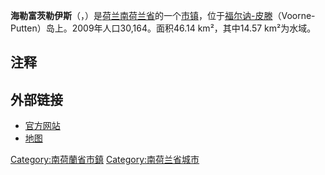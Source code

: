 {{noteTA|G1=荷兰地名}}
{{Infobox settlement
<!-- See Template:Infobox settlement for additional fields and descriptions -->
<!-- Name and transliteration -->
| name                    = 海勒富茨勒伊斯
| native_name             = Hellevoetsluis
| settlement_type         = [[市镇_(荷兰)|市镇]]
<!-- Images, nickname, motto -->
| image_skyline           = Kade Hellevoetsluis.jpg
| image_alt               = 
| image_caption           = 
| image_flag              = Flag of Hellevoetsluis.svg
| flag_size               = 100x67px
| flag_alt                = 
| image_shield            = Hellevoetsluis wapen.svg
| shield_size             = 100x80px
| shield_alt              = 
<!-- Maps, coordinates -->
| image_map               = Map - NL - Municipality code 0530 (2009).svg
| map_alt                 = Highlighted position of Hellevoetsluis in a municipal map of South Holland
| map_caption             = 在南荷兰省的位置
| coordinates             = {{coord|51|49|N|4|8|E|region:NL|display=inline,title}}
| coordinates_footnotes   = 
| subdivision_type        = [[世界政區索引|国家]]
| subdivision_name        = {{NL}}
| subdivision_type1       = [[荷蘭省份|省份]]
| subdivision_name1       = [[南荷兰省|南荷兰省]]
| government_footnotes    = <ref name="mayor_now">{{cite web
 |url=http://www.hellevoetsluis.nl/Inwoners/Bestuur_en_organisatie/College_van_B_W/De_burgemeester 
 |title=De burgemeester 
 |trans-title=The mayor 
 |language=nl 
 |publisher=Gemeente Hellevoetsluis 
 |accessdate=29 July 2013 
 |url-status=dead 
 |archiveurl=https://web.archive.org/web/20140608034954/http://www.hellevoetsluis.nl/Inwoners/Bestuur_en_organisatie/College_van_B_W/De_burgemeester 
 |archivedate=8 June 2014 
}}</ref>
| governing_body          = 市议会
| leader_party            = [[Christian_Democratic_Appeal|CDA]]
| leader_title            = 市长
| leader_name             = [[Milène_Junius|Milène Junius]]
<!-- Geographic information -->
| unit_pref               = Metric
<!-- ALL fields with measurements have automatic unit conversion -->
<!-- for references: use <ref> tags -->
| area_footnotes          = <ref>{{Dutch municipality total area|dataref}}</ref>
<!-- square kilometers -->
| area_total_km2          = {{Dutch municipality total area|Hellevoetsluis}}
| area_land_km2           = {{Dutch municipality land area|Hellevoetsluis}}
| area_water_km2          = {{Dutch municipality water area|Hellevoetsluis}}
| elevation_footnotes     = <ref name="AHN">{{cite web
 |url=http://www.ahn.nl/postcodetool 
 |title=Postcodetool for 3221AL 
 |language=nl 
 |work=Actueel Hoogtebestand Nederland 
 |publisher=Het Waterschapshuis 
 |accessdate=29 July 2013 
 |url-status=dead 
 |archiveurl=https://web.archive.org/web/20130921053543/http://www.ahn.nl/postcodetool 
 |archivedate=21 September 2013 
}}</ref>
| elevation_m             = 2
| elevation_max_footnotes = <!-- for references: use <ref> tags -->
| elevation_max_m         =
| elevation_min_footnotes = <!-- for references: use <ref> tags -->
| elevation_min_m         =
<!-- Population, demographics -->
| population_footnotes    = <ref>{{Dutch municipality population|dataref}}</ref>
| population_total        = {{Dutch municipality population|Hellevoetsluis}}
| population_as_of        = {{MONTHNAME|{{Dutch municipality population|popbasemonth}}}} {{Dutch municipality population|popbaseyear}}
| population_density_km2  = {{Dutch municipality population density|Hellevoetsluis}} <!-- For automatic calculation: auto-->
| population_demonym      = Hellevoeter
<!-- Other information -->
| timezone1               = [[欧洲中部时间|CET]]
| utc_offset1             = +1
| timezone1_DST           = [[欧洲中部夏令时间|CEST]]
| utc_offset1_DST         = +2
| postal_code_type        = 邮政编码
| postal_code             = 3220–3225
| area_code_type          = 电话区号
| area_code               = 0181
| website                 = {{URL|1=http://www.hellevoetsluis.nl}}
| footnotes               =
}}

'''海勒富茨勒伊斯'''（{{lang-nl|Hellevoetsluis}}，{{IPA-nl|ˌɦɛləvutˈslœy̯s|lang|Nl-Hellevoetsluis.ogg}}）是[[荷兰|荷兰]][[南荷兰省|南荷兰省]]的一个[[市镇_(荷兰)|市镇]]，位于[[福尔讷-皮滕|福尔讷-皮滕]]（Voorne-Putten）岛上。2009年人口30,164。面积46.14 km²，其中14.57 km²为水域。

==注释==
{{reflist}}

== 外部链接==
{{commons category|Hellevoetsluis}}
*[http://www.hellevoetsluis.nl 官方网站] {{Wayback|url=http://www.hellevoetsluis.nl/ |date=20160206161310 }}
*[https://web.archive.org/web/20080120214650/http://www.plattegronden.nl/gemeentehellevoetsluis/ 地图]

{{South Holland Province}}

{{Authority control}}
[[Category:南荷蘭省市鎮|Category:南荷蘭省市鎮]]
[[Category:南荷兰省城市|Category:南荷兰省城市]]